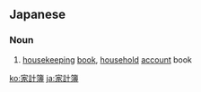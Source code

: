 ==Japanese==
{{ja-kanjitab|か|けい|ぼ|yomi=o}}

===Noun===
{{ja-noun|かけいぼ}}

# [[housekeeping]] [[book]], [[household]] [[account]] book

[[ko:家計簿]]
[[ja:家計簿]]